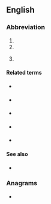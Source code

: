 {{also|ism|-ism|-ism-|ism.}}
==English==
{{wikipedia}}

===Abbreviation===
{{rfc-header|Abbreviation}}
{{en-abbr}}

# {{abbreviation of|w:Imperial Service Order|Imperial Service Medal|lang=en}}
# {{abbreviation of|w:Institute for Supply Management|Institute for Supply Management|lang=en}}
# {{lb|en|astronomy}} {{abbreviation of|interstellar medium|lang=en}}

====Related terms====
{{sense|interstellar medium}}
* {{l|en|IPM}} {{qualifier|[[interplanetary medium]]}}
* {{l|en|IGM}} {{qualifier|[[intergalactic medium]]}}
* {{l|en|ICM}} {{qualifier|[[intracluster medium]]}}
* {{l|en|EGM}} {{qualifier|[[extragalactic medium]]}}
* {{l|en|ECM}} {{qualifier|[[extra-cluster medium]]}}

====See also====
* {{sense|interstellar medium}} {{pedia|lang=en|interstellar medium}}

===Anagrams===
* {{anagrams|en|IMS|IMs|MIS|MSI|SIM|Sim|mis-|sim}}